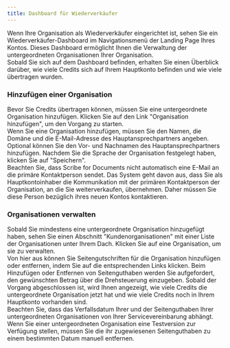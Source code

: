 ```yaml
---
title: Dashboard für Wiederverkäufer
---
```



Wenn Ihre Organisation als Wiederverkäufer eingerichtet ist, sehen Sie ein Wiederverkäufer-Dashboard im Navigationsmenü der Landing Page Ihres Kontos. Dieses Dashboard ermöglicht Ihnen die Verwaltung der untergeordneten Organisationen Ihrer Organisation.  
Sobald Sie sich auf dem Dashboard befinden, erhalten Sie einen Überblick darüber, wie viele Credits sich auf Ihrem Hauptkonto befinden und wie viele übertragen wurden.

### Hinzufügen einer Organisation

Bevor Sie Credits übertragen können, müssen Sie eine untergeordnete Organisation hinzufügen. Klicken Sie auf den Link "Organisation hinzufügen", um den Vorgang zu starten.  
Wenn Sie eine Organisation hinzufügen, müssen Sie den Namen, die Domäne und die E-Mail-Adresse des Hauptansprechpartners angeben. Optional können Sie den Vor- und Nachnamen des Hauptansprechpartners hinzufügen. Nachdem Sie die Sprache der Organisation festgelegt haben, klicken Sie auf "Speichern".  
Beachten Sie, dass Scribe for Documents nicht automatisch eine E-Mail an die primäre Kontaktperson sendet. Das System geht davon aus, dass Sie als Hauptkontoinhaber die Kommunikation mit der primären Kontaktperson der Organisation, an die Sie weiterverkaufen, übernehmen. Daher müssen Sie diese Person bezüglich ihres neuen Kontos kontaktieren.

### Organisationen verwalten

Sobald Sie mindestens eine untergeordnete Organisation hinzugefügt haben, sehen Sie einen Abschnitt "Kundenorganisationen" mit einer Liste der Organisationen unter Ihrem Dach. Klicken Sie auf eine Organisation, um sie zu verwalten.   
Von hier aus können Sie Seitengutschriften für die Organisation hinzufügen oder entfernen, indem Sie auf die entsprechenden Links klicken. Beim Hinzufügen oder Entfernen von Seitenguthaben werden Sie aufgefordert, den gewünschten Betrag über die Drehsteuerung einzugeben. Sobald der Vorgang abgeschlossen ist, wird Ihnen angezeigt, wie viele Credits die untergeordnete Organisation jetzt hat und wie viele Credits noch in Ihrem Hauptkonto vorhanden sind.  
Beachten Sie, dass das Verfallsdatum Ihrer und der Seitenguthaben Ihrer untergeordneten Organisationen von Ihrer Servicevereinbarung abhängt. Wenn Sie einer untergeordneten Organisation eine Testversion zur Verfügung stellen, müssen Sie die ihr zugewiesenen Seitenguthaben zu einem bestimmten Datum manuell entfernen.